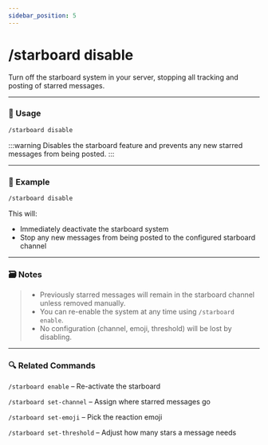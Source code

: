 ```yaml
---
sidebar_position: 5
---
```


# /starboard disable

Turn off the starboard system in your server, stopping all tracking and posting of starred messages.

<hr className="md-divider-gradient" />

### 💬 Usage
```bash
/starboard disable
```
:::warning
Disables the starboard feature and prevents any new starred messages from being posted.
:::

<hr className="md-divider-gradient" />

### 📌 Example
```bash
/starboard disable
```
This will:
- Immediately deactivate the starboard system
- Stop any new messages from being posted to the configured starboard channel

<hr className="md-divider-gradient" />

### 🗃️ Notes
> - Previously starred messages will remain in the starboard channel unless removed manually.
> - You can re-enable the system at any time using `/starboard enable`.
> - No configuration (channel, emoji, threshold) will be lost by disabling.

<hr className="md-divider-gradient" />

### 🔍 Related Commands
`/starboard enable` – Re-activate the starboard

`/starboard set-channel` – Assign where starred messages go

`/starboard set-emoji` – Pick the reaction emoji

`/starboard set-threshold` – Adjust how many stars a message needs